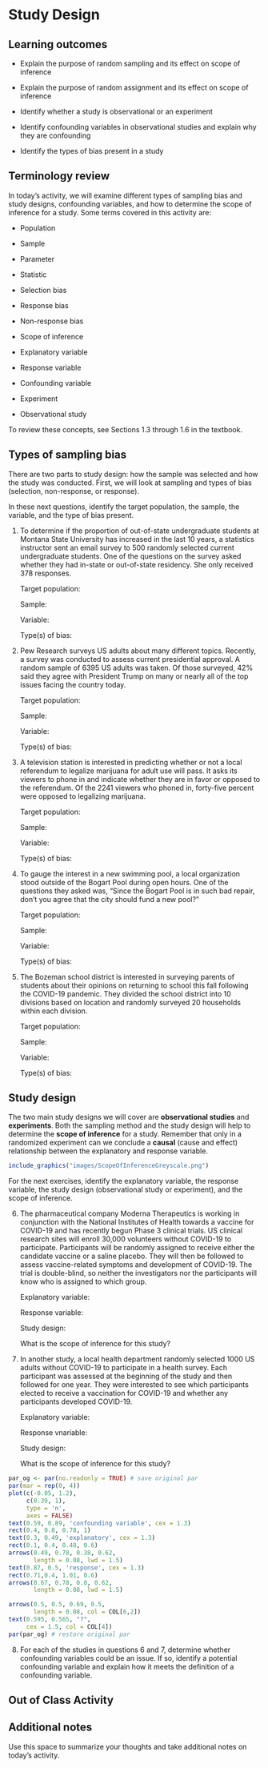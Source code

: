 # Study Design


\textcolor{red}{
Notes to change for spring 2020:
* Activity too long - suggest some pre-class questions
* Add diagram of confounding variable
}

## Learning outcomes

* Explain the purpose of random sampling and its effect on scope of inference

* Explain the purpose of random assignment and its effect on scope of inference

* Identify whether a study is observational or an experiment

* Identify confounding variables in observational studies and explain why they are confounding

* Identify the types of bias present in a study

## Terminology review

In today's activity, we will examine different types of sampling bias and study designs, confounding variables, and how to determine the scope of inference for a study. Some terms covered in this activity are:

* Population

* Sample

* Parameter
    
* Statistic

* Selection bias

* Response bias

* Non-response bias

* Scope of inference

* Explanatory variable

* Response variable

* Confounding variable

* Experiment

* Observational study

To review these concepts, see Sections 1.3 through 1.6 in the textbook.  

\newpage

## Types of sampling bias

There are two parts to study design: how the sample was selected and how the study was conducted.  First, we will look at sampling and types of bias (selection, non-response, or response).

In these next questions, identify the target population, the sample, the variable, and the type of bias present.

1. To determine if the proportion of out-of-state undergraduate students at Montana State University has increased in the last 10 years, a statistics instructor sent an email survey to 500 randomly selected current undergraduate students.  One of the questions on the survey asked whether they had in-state or out-of-state residency.  She only received 378 responses.
\vspace{0.25in}

    Target population: 
\vspace{0.3in}

    Sample:
\vspace{0.3in}

    Variable:
\vspace{0.3in}

    Type(s) of bias:
\vspace{0.3in}

2.  Pew Research surveys US adults about many different topics.  Recently, a survey was conducted to assess current presidential approval.  A random sample of 6395 US adults was taken.  Of those surveyed, 42% said they agree with President Trump on many or nearly all of the top issues facing the country today.
\vspace{0.25in}

    Target population: 
\vspace{0.3in}

    Sample:
\vspace{0.3in}

    Variable:
\vspace{0.3in}

    Type(s) of bias:
\vspace{0.3in}

\newpage

3. A television station is interested in predicting whether or not a local referendum to legalize marijuana for adult use will pass. It asks its viewers to phone in and indicate whether they are in favor or opposed to the referendum. Of the 2241 viewers who phoned in, forty-five percent were opposed to legalizing marijuana.
\vspace{0.1in}

    Target population: 
\vspace{0.3in}

    Sample:
\vspace{0.3in}

    Variable:
\vspace{0.3in}

    Type(s) of bias:
\vspace{0.3in}

4. To gauge the interest in a new swimming pool, a local organization stood outside of the Bogart Pool during open hours.  One of the questions they asked was, "Since the Bogart Pool is in such bad repair, don't you agree that the city should fund a new pool?"
\vspace{0.1in}

    Target population: 
\vspace{0.3in}

    Sample:
\vspace{0.3in}

    Variable:
\vspace{0.3in}

    Type(s) of bias:
\vspace{0.3in}

5. The Bozeman school district is interested in surveying parents of students about their opinions on returning to school this fall following the COVID-19 pandemic.  They divided the school district into 10 divisions based on location and randomly surveyed 20 households within each division.
\vspace{0.1in}

    Target population: 
\vspace{0.3in}

    Sample:
\vspace{0.3in}

    Variable:
\vspace{0.3in}

    Type(s) of bias:
\vspace{0.3in}

\newpage

## Study design
The two main study designs we will cover are **observational studies** and **experiments**.  Both the sampling method and the study design will help to determine the **scope of inference** for a study.  Remember that only in a randomized experiment can we conclude a **causal** (cause and effect) relationship between the explanatory and response variable.

```r
include_graphics("images/ScopeOfInferenceGreyscale.png")
```

For the next exercises, identify the explanatory variable, the response variable, the study design (observational study or experiment), and the scope of inference.

6. The pharmaceutical company Moderna Therapeutics is working in conjunction with the National Institutes of Health towards a vaccine for COVID-19 and has recently begun Phase 3 clinical trials.  US clinical research sites will enroll 30,000 volunteers without COVID-19 to participate. Participants will be randomly assigned to receive either the candidate vaccine or a saline placebo.  They will then be followed to assess vaccine-related symptoms and development of COVID-19. The trial is double-blind, so neither the investigators nor the participants will know who is assigned to which group.
\vspace{0.1in}
    
    Explanatory variable:
\vspace{0.25in}

    Response variable:
\vspace{0.25in}

    Study design:
\vspace{0.25in}

    What is the scope of inference for this study?
\vspace{0.5in}

\newpage

7. In another study, a local health department randomly selected 1000 US adults without COVID-19 to participate in a health survey.  Each participant was assessed at the beginning of the study and then followed for one year.  They were interested to see which participants elected to receive a vaccination for COVID-19 and whether any participants developed COVID-19.
\vspace{0.1in}
    
    Explanatory variable:
\vspace{0.25in}

    Response vnariable:
\vspace{0.25in}

    Study design:
\vspace{0.25in}

    What is the scope of inference for this study?
\vspace{0.5in}

```r
par_og <- par(no.readonly = TRUE) # save original par
par(mar = rep(0, 4))
plot(c(-0.05, 1.2),
     c(0.39, 1),
     type = 'n',
     axes = FALSE)
text(0.59, 0.89, 'confounding variable', cex = 1.3)
rect(0.4, 0.8, 0.78, 1)
text(0.3, 0.49, 'explanatory', cex = 1.3)
rect(0.1, 0.4, 0.48, 0.6)
arrows(0.49, 0.78, 0.38, 0.62,
       length = 0.08, lwd = 1.5)
text(0.87, 0.5, 'response', cex = 1.3)
rect(0.71,0.4, 1.01, 0.6)
arrows(0.67, 0.78, 0.8, 0.62,
       length = 0.08, lwd = 1.5)

arrows(0.5, 0.5, 0.69, 0.5,
       length = 0.08, col = COL[6,2])
text(0.595, 0.565, "?",
     cex = 1.5, col = COL[4])
par(par_og) # restore original par
```

8. For each of the studies in questions 6 and 7, determine whether confounding variables could be an issue. If so, identify a potential confounding variable and explain how it meets the definition of a confounding variable.
\vspace{1.5in}

## Out of Class Activity

## Additional notes

Use this space to summarize your thoughts and take additional notes on today's activity.
